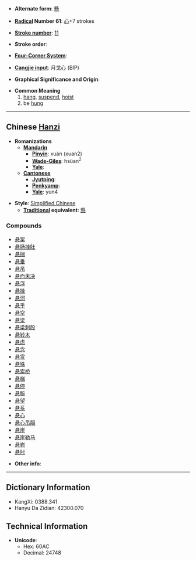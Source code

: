 * '''Alternate form''': [[懸]]

* '''[[Wiktionary:Chinese radical index| Radical]] Number 61''': [[Wiktionary:Chinese radical index 心|心]]+7 strokes

* '''[[Wiktionary:Chinese total strokes index|Stroke number]]''': [[Wiktionary:Chinese total strokes index 11|11]]

* '''Stroke order''': 

* '''[[Wiktionary:Chinese four corner index|Four-Corner System]]''': 

* '''[[Wiktionary:Chinese Cangjie index|Cangjie input]]''': 月戈心 (BIP)

* '''Graphical Significance and Origin''': 

* '''Common Meaning'''
*# [[hang]], [[suspend]], [[hoist]]
*# be [[hung]]


----

== Chinese [[Hanzi]] ==

* '''Romanizations'''
** '''[[Mandarin]]'''
*** '''[[Pinyin]]''': xuán (xuan2)
*** '''[[Wade-Giles]]''': hsüan<sup>2</sup>
*** '''[[Yale]]''': 
** '''[[Cantonese]]'''
*** '''[[Jyutping]]''':
*** '''[[Penkyamp]]''': 
*** '''[[Yale]]''': yun4

* '''Style''': [[Simplified Chinese]] 
** '''[[Traditional Chinese|Traditional]] equivalent''': [[懸]]

===Compounds===
*[[悬案]]
*[[悬肠挂肚]]
*[[悬揣]]
*[[悬垂]]
*[[悬吊]]
*[[悬而未决]]
*[[悬浮]]
*[[悬挂]]
*[[悬河]]
*[[悬乎]]
*[[悬空]]
*[[悬梁]]
*[[悬梁刺股]]
*[[悬铃木]]
*[[悬虑]]
*[[悬念]]
*[[悬赏]]
*[[悬殊]]
*[[悬索桥]]
*[[悬梯]]
*[[悬停]]
*[[悬腕]]
*[[悬望]]
*[[悬系]]
*[[悬心]]
*[[悬心吊胆]]
*[[悬崖]]
*[[悬崖勒马]]
*[[悬岩]]
*[[悬肘]]

* '''Other info''': 

----

== Dictionary Information ==

* KangXi: 0388.341
* Hanyu Da Zidian: 42300.070

== Technical Information ==

* '''Unicode''':
** Hex: 60AC
** Decimal: 24748